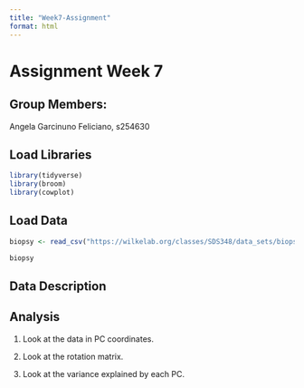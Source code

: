 ```yaml
---
title: "Week7-Assignment"
format: html
---
```


# Assignment Week 7

## Group Members:

Angela Garcinuno Feliciano, s254630

## Load Libraries

```r
library(tidyverse)
library(broom)
library(cowplot)
```

## Load Data

```r
biopsy <- read_csv("https://wilkelab.org/classes/SDS348/data_sets/biopsy.csv")
```

```r
biopsy
```

## Data Description

## Analysis

1.  Look at the data in PC coordinates.

2.  Look at the rotation matrix.

3.  Look at the variance explained by each PC.
